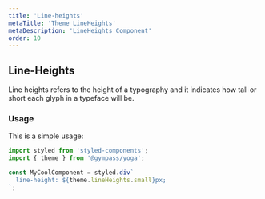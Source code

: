 ```yaml
---
title: 'Line-heights'
metaTitle: 'Theme LineHeights'
metaDescription: 'LineHeights Component'
order: 10
---
```


## Line-Heights

Line heights refers to the height of a typography and it indicates how tall or
short each glyph in a typeface will be.

### Usage

This is a simple usage:

```javascript type=highlight
import styled from 'styled-components';
import { theme } from '@gympass/yoga';

const MyCoolComponent = styled.div`
  line-height: ${theme.lineHeights.small}px;
`;
```

<ThemeLineHeights />
